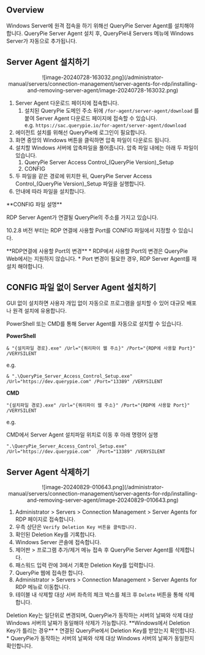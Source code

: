 
## Overview

Windows Server에 원격 접속을 하기 위해선 QueryPie Server Agent를 설치해야 합니다. QueryPie Server Agent 설치 후, QueryPie내 Servers 메뉴에 Windows Server가 자동으로 추가됩니다.


## Server Agent 설치하기

<p align="center">
![image-20240728-163032.png](/administrator-manual/servers/connection-management/server-agents-for-rdp/installing-and-removing-server-agent/image-20240728-163032.png)
</p>

1. Server Agent 다운로드 페이지에 접속합니다.
    1. 설치된 QueryPie 도메인 주소 뒤에 `/for-agent/server-agent/download` 를 붙여 Server Agent 다운로드 페이지에 접속할 수 있습니다.<br/>e.g. `https://sac.querypie.io/for-agent/server-agent/download`
2. 에이전트 설치를 위해선 QueryPie에 로그인이 필요합니다.
3. 화면 중앙의 Windows 버튼을 클릭하면 압축 파일이 다운로드 됩니다.
4. 설치할 Windows 서버에 압축파일을 풀어줍니다. 압축 파일 내에는 아래 두 파일이 있습니다.
    1. QueryPie Server Access Control_(QueryPie Version)_Setup
    2. CONFIG
5. 두 파일을 같은 경로에 위치한 뒤, QueryPie Server Access Control_(QueryPie Version)_Setup 파일을 실행합니다.
6. 안내에 따라 파일을 설치합니다. 

<Callout type="info">
**CONFIG 파일 설명**

RDP Server Agent가 연결될 QueryPie의 주소를 가지고 있습니다.

10.2.8 버전 부터는 RDP 연결에 사용할 Port를 CONFIG 파일에서 지정할 수 있습니다.
</Callout>

<Callout type="important">
**RDP연결에 사용할 Port의 변경**
* RDP에서 사용할 Port의 변경은 QueryPie Web에서는 지원하지 않습니다.
* Port 변경이 필요한 경우, RDP Server Agent를 재설치 해야합니다.
</Callout>


## CONFIG 파일 없이 Server Agent 설치하기

GUI 없이 설치하면 사용자 개입 없이 자동으로 프로그램을 설치할 수 있어 대규모 배포나 원격 설치에 유용합니다.

PowerShell 또는 CMD를 통해 Server Agent를 자동으로 설치할 수 있습니다.

**PowerShell**
```
& "{설치파일 경로}.exe" /Url="{쿼리파이 웹 주소}" /Port="{RDP에 사용할 Port}" /VERYSILENT
```

e.g.
```
& ".\QueryPie_Server_Access_Control_Setup.exe" /Url="https://dev.querypie.com" /Port="13389" /VERYSILENT
```


**CMD**
```
"{설치파일 경로}.exe" /Url="{쿼리파이 웹 주소}" /Port="{RDP에 사용할 Port}" /VERYSILENT
```

e.g.

CMD에서 Server Agent 설치파일 위치로 이동 후 아래 명령어 실행
```
".\QueryPie_Server_Access_Control_Setup.exe" /Url="https://dev.querypie.com"  /Port="13389" /VERYSILENT
```


## Server Agent 삭제하기

<p align="center">
![image-20240829-010643.png](/administrator-manual/servers/connection-management/server-agents-for-rdp/installing-and-removing-server-agent/image-20240829-010643.png)
</p>

1. Administrator &gt; Servers &gt; Connection Management &gt; Server Agents for RDP 페이지로 접속합니다.
2. 우측 상단은 `Verify Deletion Key 버튼을 클릭합니다.`
3. 확인된 Deletion Key를 기록합니다.
4. Windows Server 콘솔에 접속합니다.
5. 제어판 &gt; 프로그램 추가/제거 메뉴 접속 후 QueryPie Server Agent를 삭제합니다.
6. 패스워드 입력 란에 3에서 기록한 Deletion Key를 입력합니다.
7. QueryPie 웹에 접속한 합니다.
8. Administrator &gt; Servers &gt; Connection Management &gt; Server Agents for RDP 메뉴로 이동합니다.
9. 테이블 내 삭제할 대상 서버 좌측의 체크 박스를 체크 후 `Delete` 버튼을 통해 삭제합니다.


<Callout type="info">
Deletion Key는 일단위로 변경되며, QueryPie가 동작하는 서버의 날짜와 삭제 대상 Windows 서버의 날짜가 동일해야 삭제가 가능합니다.
</Callout>

<Callout type="important">
**Windows에서 Deletion Key가 틀리는 경우**
* 연결된 QueryPie에서 Deletion Key를 받았는지 확인합니다.
* QueryPie가 동작하는 서버의 날짜와 삭제 대상 Windows 서버의 날짜가 동일한지 확인합니다.
</Callout>

